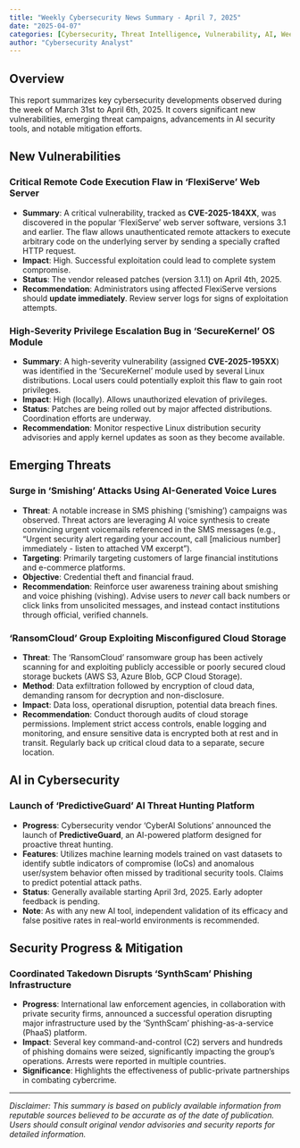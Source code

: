 ```yaml
---
title: "Weekly Cybersecurity News Summary - April 7, 2025"
date: "2025-04-07"
categories: [Cybersecurity, Threat Intelligence, Vulnerability, AI, Weekly Summary]
author: "Cybersecurity Analyst"
---
```


## Overview

This report summarizes key cybersecurity developments observed during the week of March 31st to April 6th, 2025. It covers significant new vulnerabilities, emerging threat campaigns, advancements in AI security tools, and notable mitigation efforts.

## New Vulnerabilities

### Critical Remote Code Execution Flaw in 'FlexiServe' Web Server

* **Summary**: A critical vulnerability, tracked as **CVE-2025-184XX**, was discovered in the popular 'FlexiServe' web server software, versions 3.1 and earlier. The flaw allows unauthenticated remote attackers to execute arbitrary code on the underlying server by sending a specially crafted HTTP request.
* **Impact**: High. Successful exploitation could lead to complete system compromise.
* **Status**: The vendor released patches (version 3.1.1) on April 4th, 2025.
* **Recommendation**: Administrators using affected FlexiServe versions should **update immediately**. Review server logs for signs of exploitation attempts.

### High-Severity Privilege Escalation Bug in 'SecureKernel' OS Module

* **Summary**: A high-severity vulnerability (assigned **CVE-2025-195XX**) was identified in the 'SecureKernel' module used by several Linux distributions. Local users could potentially exploit this flaw to gain root privileges.
* **Impact**: High (locally). Allows unauthorized elevation of privileges.
* **Status**: Patches are being rolled out by major affected distributions. Coordination efforts are underway.
* **Recommendation**: Monitor respective Linux distribution security advisories and apply kernel updates as soon as they become available.

## Emerging Threats

### Surge in 'Smishing' Attacks Using AI-Generated Voice Lures

* **Threat**: A notable increase in SMS phishing ('smishing') campaigns was observed. Threat actors are leveraging AI voice synthesis to create convincing urgent voicemails referenced in the SMS messages (e.g., "Urgent security alert regarding your account, call [malicious number] immediately - listen to attached VM excerpt").
* **Targeting**: Primarily targeting customers of large financial institutions and e-commerce platforms.
* **Objective**: Credential theft and financial fraud.
* **Recommendation**: Reinforce user awareness training about smishing and voice phishing (vishing). Advise users to *never* call back numbers or click links from unsolicited messages, and instead contact institutions through official, verified channels.

### 'RansomCloud' Group Exploiting Misconfigured Cloud Storage

* **Threat**: The 'RansomCloud' ransomware group has been actively scanning for and exploiting publicly accessible or poorly secured cloud storage buckets (AWS S3, Azure Blob, GCP Cloud Storage).
* **Method**: Data exfiltration followed by encryption of cloud data, demanding ransom for decryption and non-disclosure.
* **Impact**: Data loss, operational disruption, potential data breach fines.
* **Recommendation**: Conduct thorough audits of cloud storage permissions. Implement strict access controls, enable logging and monitoring, and ensure sensitive data is encrypted both at rest and in transit. Regularly back up critical cloud data to a separate, secure location.

## AI in Cybersecurity

### Launch of 'PredictiveGuard' AI Threat Hunting Platform

* **Progress**: Cybersecurity vendor 'CyberAI Solutions' announced the launch of **PredictiveGuard**, an AI-powered platform designed for proactive threat hunting.
* **Features**: Utilizes machine learning models trained on vast datasets to identify subtle indicators of compromise (IoCs) and anomalous user/system behavior often missed by traditional security tools. Claims to predict potential attack paths.
* **Status**: Generally available starting April 3rd, 2025. Early adopter feedback is pending.
* **Note**: As with any new AI tool, independent validation of its efficacy and false positive rates in real-world environments is recommended.

## Security Progress & Mitigation

### Coordinated Takedown Disrupts 'SynthScam' Phishing Infrastructure

* **Progress**: International law enforcement agencies, in collaboration with private security firms, announced a successful operation disrupting major infrastructure used by the 'SynthScam' phishing-as-a-service (PhaaS) platform.
* **Impact**: Several key command-and-control (C2) servers and hundreds of phishing domains were seized, significantly impacting the group's operations. Arrests were reported in multiple countries.
* **Significance**: Highlights the effectiveness of public-private partnerships in combating cybercrime.

---

*Disclaimer: This summary is based on publicly available information from reputable sources believed to be accurate as of the date of publication. Users should consult original vendor advisories and security reports for detailed information.*